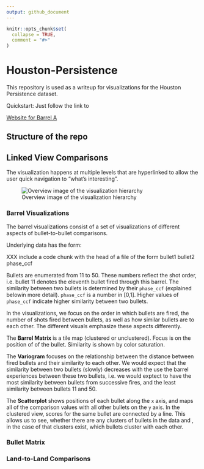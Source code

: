 ```yaml
---
output: github_document
---
```


<!-- README.md is generated from README.Rmd. Please edit that file -->

```r
knitr::opts_chunk$set(
  collapse = TRUE,
  comment = "#>"
)
```

# Houston-Persistence 

<!-- badges: start -->
<!-- badges: end -->

This repository is used as a writeup for visualizations for the Houston Persistence dataset. 


Quickstart: Just follow the link to

[Website for Barrel
A](https://heike.github.io/Houston-Persistence/barrel-tiles-with-maps.html)

<!--[Website for Barrel
D](https://heike.github.io/Houston-Persistence/docs/matrix-comparisons/matrix_D.html)-->

## Structure of the repo



## Linked View Comparisons

The visualization happens at multiple levels that are hyperlinked to allow the user quick navigation to "what's interesting".

![Overview image of the visualization hierarchy](overview.png)


### Barrel Visualizations

The barrel visualizations consist of a set of visualizations of different aspects of bullet-to-bullet comparisons.

Underlying data has the form:

XXX include a code chunk with the head of a file of the form bullet1 bullet2 phase_ccf

Bullets are enumerated from 11 to 50. These numbers reflect the shot order, i.e. bullet 11 denotes the eleventh bullet fired through this barrel. 
The similarity between two bullets is determined by their `phase_ccf` (explained belowin more detail). `phase_ccf` is a number in [0,1]. Higher values of `phase_ccf` indicate higher similarity between two bullets.  

In the visualizations, we focus on the order in which bullets are fired, the number of shots fired between bullets, as well as how similar bullets are to each other. The different visuals emphasize  these aspects differently.

The **Barrel Matrix** is a  tile map (clustered or unclustered).  Focus is on the position of of the bullet. Similarity is shown by color saturation.

The **Variogram** focuses on the relationship between the distance between fired bullets and their similarity to each other. We would expect that the similarity between two bullets (slowly) decreases with the use the barrel experiences between these two bullets, i.e. we would exptect to have the most similarity between bullets from successive fires, and the least similarity between bullets 11 and 50. 

The **Scatterplot** shows positions of each bullet along the `x` axis, and maps all of the comparison values with all other bullets on the `y` axis. In the clustered view, scores for the same bullet are connected by a line. This allows us to see, whether there are any clusters of bullets in the data and , in the case of that clusters exist, which bullets cluster with each other.

### Bullet Matrix

### Land-to-Land Comparisons


